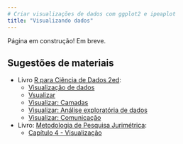 ```yaml
---
# Criar visualizações de dados com ggplot2 e ipeaplot
title: "Visualizando dados"
---
```


:::callout-warning
Página em construção! Em breve. 
:::

<!-- - Vocabulário ggplot2 -->

<!-- - Gráficos de dispersão -->

<!-- - Gráficos de linha -->

<!-- - Gráficos de barra/coluna -->

<!-- - Gráficos por subgrupos por color/fill ou facet -->

<!-- - Salvando os gráficos -->

<!-- - Mudanças de layout com ggthemes e ipeaplot -->

## Sugestões de materiais

- Livro [R para Ciência de Dados 2ed](https://cienciadedatos.github.io/pt-r4ds/):
  - [Visualização de dados](https://cienciadedatos.github.io/pt-r4ds/data-visualize.html)
  - [Vsualizar](https://cienciadedatos.github.io/pt-r4ds/visualize.html)
  - [Visualizar: Camadas](https://cienciadedatos.github.io/pt-r4ds/layers.html)
  - [Visualizar: Análise exploratória de dados](https://cienciadedatos.github.io/pt-r4ds/EDA.html)
  - [Visualizar: Comunicação](https://cienciadedatos.github.io/pt-r4ds/communication.html)
  
  

- Livro: [Metodologia de Pesquisa Jurimétrica](https://livro.abj.org.br/):
  - [Capítulo 4 - Visualização](https://livro.abj.org.br/04-visualizacao.html)